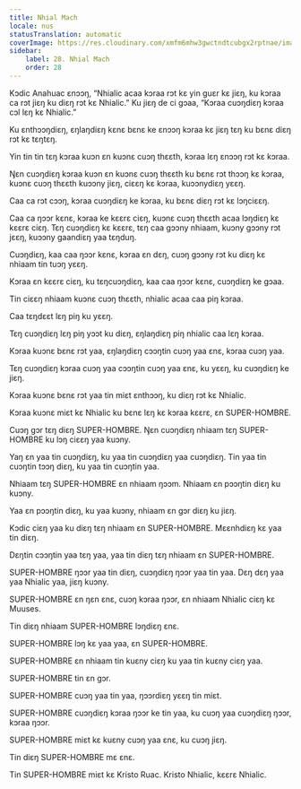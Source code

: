 ```yaml
---
title: Nhial Mach
locale: nus
statusTranslation: automatic
coverImage: https://res.cloudinary.com/xmfm6mhw3gwctndtcubgx2rptnae/image/upload/v1741354419/small_cover_la_gran_rebelion_28716e29d2.webp
sidebar:
    label: 28. Nhial Mach
    order: 28
---
```

Kɔdic Anahuac ɛnɔɔŋ, “Nhialic acaa kɔraa rɔt kɛ yin guɛr kɛ jiɛŋ, ku kɔraa ca rɔt jiɛŋ ku diɛŋ rɔt kɛ Nhialic.” Ku jiɛŋ de ci gɔaa, “Kɔraa cuɔŋdiɛŋ kɔraa cɔl lɛŋ kɛ Nhialic.”

Ku ɛnthɔɔŋdiɛŋ, ɛŋlaŋdiɛŋ kɛnɛ bɛnɛ ke ɛnɔɔŋ kɔraa kɛ jiɛŋ tɛŋ ku bɛnɛ diɛŋ rɔt kɛ tɛŋtɛŋ.

Yin tin tin tɛŋ kɔraa kuɔn ɛn kuɔnɛ cuɔŋ thɛɛth, kɔraa lɛŋ ɛnɔɔŋ rɔt kɛ kɔraa.

Ŋɛn cuɔŋdiɛŋ kɔraa kuɔn ɛn kuɔnɛ cuɔŋ thɛɛth ku bɛnɛ rɔt thɔɔŋ kɛ kɔraa, kuɔnɛ cuɔŋ thɛɛth kuɔɔny jiɛŋ, ciɛɛŋ kɛ kɔraa, kuɔɔnydiɛŋ yɛɛŋ.

Caa ca rɔt cɔɔŋ, kɔraa cuɔŋdiɛŋ ke kɔraa, ku bɛnɛ diɛŋ rɔt kɛ lɔŋciɛɛŋ.

Caa ca ŋɔɔr kɛnɛ, kɔraa ke kɛɛrɛ ciɛŋ, kuɔnɛ cuɔŋ thɛɛth acaa lɔŋdiɛŋ kɛ kɛɛrɛ ciɛŋ. Tɛŋ cuɔŋdiɛŋ kɛ kɛɛrɛ, tɛŋ caa gɔɔny nhiaam, kuɔny gɔɔny rɔt jɛɛŋ, kuɔɔny gaandiɛŋ yaa tɛŋduŋ.

Cuɔŋdiɛŋ, kaa caa ŋɔɔr kɛnɛ, kɔraa ɛn dɛŋ, cuɔŋ gɔɔny rɔt ku diɛŋ kɛ nhiaam tin tuɔŋ yɛɛŋ.

Kɔraa ɛn kɛɛrɛ ciɛŋ, ku tɛŋcuɔŋdiɛŋ, kaa caa ŋɔɔr kɛnɛ, cuɔŋdiɛŋ ke gɔaa.

Tin ciɛɛŋ nhiaam kuɔnɛ cuɔŋ thɛɛth, nhialic acaa caa piŋ kɔraa.

Caa tɛŋdɛɛt lɛŋ piŋ ku yɛɛŋ.

Tɛŋ cuɔŋdiɛŋ lɛŋ piŋ yɔɔt ku diɛŋ, ɛŋlaŋdiɛŋ piŋ nhialic caa lɛŋ kɔraa.

Kɔraa kuɔnɛ bɛnɛ rɔt yaa, ɛŋlaŋdiɛŋ cɔɔŋtin cuɔŋ yaa ɛnɛ, kɔraa cuɔŋ yaa.

Tɛŋ cuɔŋdiɛŋ kɔraa cuɔŋ yaa cɔɔŋtin cuɔŋ yaa ɛnɛ, ku yɛɛŋ, ku cuɔŋdiɛŋ ke jiɛŋ.

Kɔraa kuɔnɛ bɛnɛ rɔt yaa tin miɛt ɛnthɔɔŋ, ku diɛŋ rɔt kɛ Nhialic.

Kɔraa kuɔnɛ miɛt kɛ Nhialic ku bɛnɛ lɛŋ kɛ kɔraa kɛɛrɛ, ɛn SUPER-HOMBRE.

Cuɔŋ gɔr tɛŋ diɛŋ SUPER-HOMBRE. Ŋɛn cuɔŋdiɛŋ nhiaam tɛŋ SUPER-HOMBRE ku lɔŋ ciɛɛŋ yaa kuɔny.

Yaŋ ɛn yaa tin cuɔŋdiɛŋ, ku yaa tin cuɔŋdiɛŋ yaa cuɔŋdiɛŋ. Tin yaa tin cuɔŋtin tɔɔŋ diɛŋ, ku yaa tin cuɔŋtin yaa.

Nhiaam tɛŋ SUPER-HOMBRE ɛn nhiaam ŋɔɔm. Nhiaam ɛn pɔɔŋtin diɛŋ ku kuɔny.

Yaa ɛn pɔɔŋtin diɛŋ, ku yaa kuɔny, nhiaam ɛn gɔr diɛŋ ku jiɛŋ.

Kɔdic ciɛŋ yaa ku diɛŋ tɛŋ nhiaam ɛn SUPER-HOMBRE. Mɛɛnhdiɛŋ kɛ yaa tin diɛŋ.

Dɛŋtin cɔɔŋtin yaa tɛŋ yaa, yaa tin diɛŋ tɛŋ nhiaam ɛn SUPER-HOMBRE.

SUPER-HOMBRE ŋɔɔr yaa tin diɛŋ, cuɔŋdiɛŋ ŋɔɔr yaa tin yaa. Dɛŋ dɛŋ yaa yaa Nhialic yaa, jiɛŋ kuɔny.

SUPER-HOMBRE ɛn ŋɛn ɛnɛ, cuɔŋ kɔraa ŋɔɔr, ɛn nhiaam Nhialic ciɛŋ kɛ Muuses.

Tin diɛŋ nhiaam SUPER-HOMBRE lɔŋdiɛŋ ɛnɛ.

SUPER-HOMBRE lɔŋ kɛ yaa yaa, ɛn SUPER-HOMBRE.

SUPER-HOMBRE ɛn nhiaam tin kuɛny ciɛŋ ku yaa tin kuɛny ciɛŋ yaa.

SUPER-HOMBRE tin ɛn gɔr.

SUPER-HOMBRE cuɔŋ yaa tin yaa, ŋɔɔrdiɛŋ yɛɛŋ tin miɛt.

SUPER-HOMBRE cuɔŋdiɛŋ kɔraa ŋɔɔr ke tin yaa, ku cuɔŋ yaa cuɔŋdiɛŋ ŋɔɔr, kɔraa ŋɔɔr.

SUPER-HOMBRE miɛt kɛ kuɛny cuɔŋ yaa ɛnɛ, ku cuɔŋ jiɛŋ.

Tin diɛŋ SUPER-HOMBRE mɛ ɛnɛ.

Tin SUPER-HOMBRE miɛt kɛ Kristo Ruac. Kristo Nhialic, kɛɛrɛ Nhialic.

